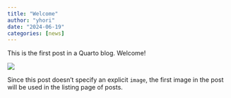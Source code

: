 ```yaml
---
title: "Welcome"
author: "yhori"
date: "2024-06-19"
categories: [news]
---
```


This is the first post in a Quarto blog. Welcome!

![](welcome-thumbnail.jpg)

Since this post doesn't specify an explicit `image`, the first image in the post will be used in the listing page of posts.
